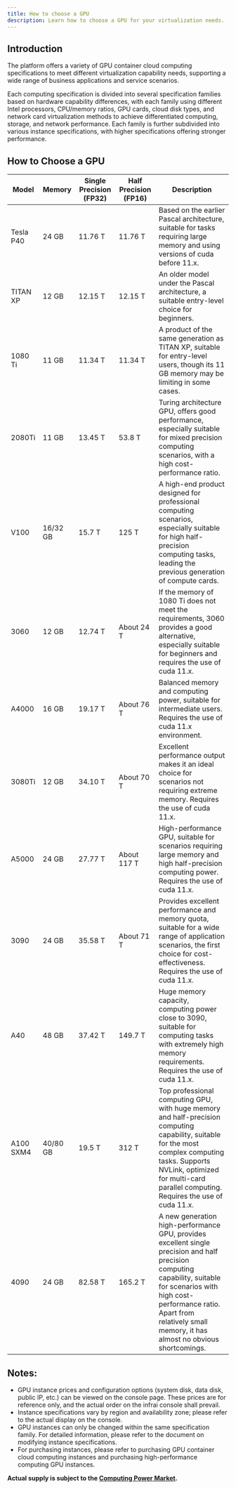 ```yaml
---
title: How to choose a GPU
description: Learn how to choose a GPU for your virtualization needs.
---
```


## Introduction

The platform offers a variety of GPU container cloud computing specifications to meet different virtualization capability needs, supporting a wide range of business applications and service scenarios.

Each computing specification is divided into several specification families based on hardware capability differences, with each family using different Intel processors, CPU/memory ratios, GPU cards, cloud disk types, and network card virtualization methods to achieve differentiated computing, storage, and network performance. Each family is further subdivided into various instance specifications, with higher specifications offering stronger performance.

## How to Choose a GPU

| Model     | Memory   | Single Precision (FP32) | Half Precision (FP16) | Description                                                                                                                                                                                                                                             |
| --------- | -------- | ----------------------- | --------------------- | ------------------------------------------------------------------------------------------------------------------------------------------------------------------------------------------------------------------------------------------------------- |
| Tesla P40 | 24 GB    | 11.76 T                 | 11.76 T               | Based on the earlier Pascal architecture, suitable for tasks requiring large memory and using versions of cuda before 11.x.                                                                                                                             |
| TITAN XP  | 12 GB    | 12.15 T                 | 12.15 T               | An older model under the Pascal architecture, a suitable entry-level choice for beginners.                                                                                                                                                              |
| 1080 Ti   | 11 GB    | 11.34 T                 | 11.34 T               | A product of the same generation as TITAN XP, suitable for entry-level users, though its 11 GB memory may be limiting in some cases.                                                                                                                    |
| 2080Ti    | 11 GB    | 13.45 T                 | 53.8 T                | Turing architecture GPU, offers good performance, especially suitable for mixed precision computing scenarios, with a high cost-performance ratio.                                                                                                      |
| V100      | 16/32 GB | 15.7 T                  | 125 T                 | A high-end product designed for professional computing scenarios, especially suitable for high half-precision computing tasks, leading the previous generation of compute cards.                                                                        |
| 3060      | 12 GB    | 12.74 T                 | About 24 T            | If the memory of 1080 Ti does not meet the requirements, 3060 provides a good alternative, especially suitable for beginners and requires the use of cuda 11.x.                                                                                         |
| A4000     | 16 GB    | 19.17 T                 | About 76 T            | Balanced memory and computing power, suitable for intermediate users. Requires the use of cuda 11.x environment.                                                                                                                                        |
| 3080Ti    | 12 GB    | 34.10 T                 | About 70 T            | Excellent performance output makes it an ideal choice for scenarios not requiring extreme memory. Requires the use of cuda 11.x.                                                                                                                        |
| A5000     | 24 GB    | 27.77 T                 | About 117 T           | High-performance GPU, suitable for scenarios requiring large memory and high half-precision computing power. Requires the use of cuda 11.x.                                                                                                             |
| 3090      | 24 GB    | 35.58 T                 | About 71 T            | Provides excellent performance and memory quota, suitable for a wide range of application scenarios, the first choice for cost-effectiveness. Requires the use of cuda 11.x.                                                                            |
| A40       | 48 GB    | 37.42 T                 | 149.7 T               | Huge memory capacity, computing power close to 3090, suitable for computing tasks with extremely high memory requirements. Requires the use of cuda 11.x.                                                                                               |
| A100 SXM4 | 40/80 GB | 19.5 T                  | 312 T                 | Top professional computing GPU, with huge memory and half-precision computing capability, suitable for the most complex computing tasks. Supports NVLink, optimized for multi-card parallel computing. Requires the use of cuda 11.x.                   |
| 4090      | 24 GB    | 82.58 T                 | 165.2 T               | A new generation high-performance GPU, provides excellent single precision and half precision computing capability, suitable for scenarios with high cost-performance ratio. Apart from relatively small memory, it has almost no obvious shortcomings. |

## Notes:

- GPU instance prices and configuration options (system disk, data disk, public IP, etc.) can be viewed on the console page. These prices are for reference only, and the actual order on the infrai console shall prevail.
- Instance specifications vary by region and availability zone; please refer to the actual display on the console.
- GPU instances can only be changed within the same specification family. For detailed information, please refer to the document on modifying instance specifications.
- For purchasing instances, please refer to purchasing GPU container cloud computing instances and purchasing high-performance computing GPU instances.

**Actual supply is subject to the [Computing Power Market](https://console.paigpu.com/).**

